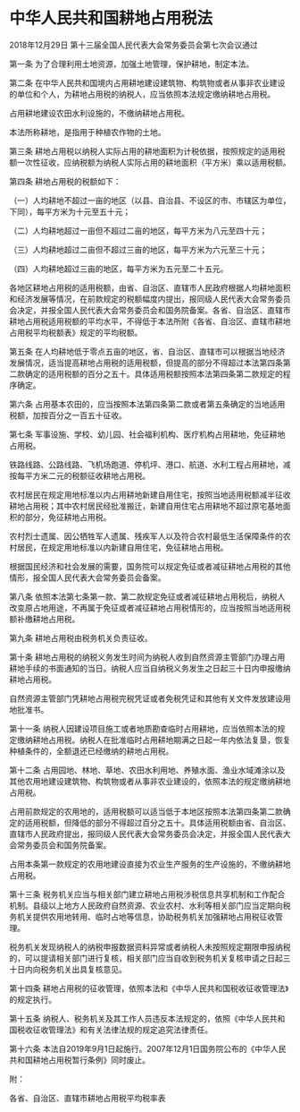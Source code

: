 # 中华人民共和国耕地占用税法

2018年12月29日 第十三届全国人民代表大会常务委员会第七次会议通过

  

第一条 为了合理利用土地资源，加强土地管理，保护耕地，制定本法。

第二条 在中华人民共和国境内占用耕地建设建筑物、构筑物或者从事非农业建设的单位和个人，为耕地占用税的纳税人，应当依照本法规定缴纳耕地占用税。

占用耕地建设农田水利设施的，不缴纳耕地占用税。

本法所称耕地，是指用于种植农作物的土地。

第三条 耕地占用税以纳税人实际占用的耕地面积为计税依据，按照规定的适用税额一次性征收，应纳税额为纳税人实际占用的耕地面积（平方米）乘以适用税额。

第四条 耕地占用税的税额如下：

（一）人均耕地不超过一亩的地区（以县、自治县、不设区的市、市辖区为单位，下同），每平方米为十元至五十元；

（二）人均耕地超过一亩但不超过二亩的地区，每平方米为八元至四十元；

（三）人均耕地超过二亩但不超过三亩的地区，每平方米为六元至三十元；

（四）人均耕地超过三亩的地区，每平方米为五元至二十五元。

各地区耕地占用税的适用税额，由省、自治区、直辖市人民政府根据人均耕地面积和经济发展等情况，在前款规定的税额幅度内提出，报同级人民代表大会常务委员会决定，并报全国人民代表大会常务委员会和国务院备案。各省、自治区、直辖市耕地占用税适用税额的平均水平，不得低于本法所附《各省、自治区、直辖市耕地占用税平均税额表》规定的平均税额。

第五条 在人均耕地低于零点五亩的地区，省、自治区、直辖市可以根据当地经济发展情况，适当提高耕地占用税的适用税额，但提高的部分不得超过本法第四条第二款确定的适用税额的百分之五十。具体适用税额按照本法第四条第二款规定的程序确定。

第六条 占用基本农田的，应当按照本法第四条第二款或者第五条确定的当地适用税额，加按百分之一百五十征收。

第七条 军事设施、学校、幼儿园、社会福利机构、医疗机构占用耕地，免征耕地占用税。

铁路线路、公路线路、飞机场跑道、停机坪、港口、航道、水利工程占用耕地，减按每平方米二元的税额征收耕地占用税。

农村居民在规定用地标准以内占用耕地新建自用住宅，按照当地适用税额减半征收耕地占用税；其中农村居民经批准搬迁，新建自用住宅占用耕地不超过原宅基地面积的部分，免征耕地占用税。

农村烈士遗属、因公牺牲军人遗属、残疾军人以及符合农村最低生活保障条件的农村居民，在规定用地标准以内新建自用住宅，免征耕地占用税。

根据国民经济和社会发展的需要，国务院可以规定免征或者减征耕地占用税的其他情形，报全国人民代表大会常务委员会备案。

第八条 依照本法第七条第一款、第二款规定免征或者减征耕地占用税后，纳税人改变原占地用途，不再属于免征或者减征耕地占用税情形的，应当按照当地适用税额补缴耕地占用税。

第九条 耕地占用税由税务机关负责征收。

第十条 耕地占用税的纳税义务发生时间为纳税人收到自然资源主管部门办理占用耕地手续的书面通知的当日。纳税人应当自纳税义务发生之日起三十日内申报缴纳耕地占用税。

自然资源主管部门凭耕地占用税完税凭证或者免税凭证和其他有关文件发放建设用地批准书。

第十一条 纳税人因建设项目施工或者地质勘查临时占用耕地，应当依照本法的规定缴纳耕地占用税。纳税人在批准临时占用耕地期满之日起一年内依法复垦，恢复种植条件的，全额退还已经缴纳的耕地占用税。

第十二条 占用园地、林地、草地、农田水利用地、养殖水面、渔业水域滩涂以及其他农用地建设建筑物、构筑物或者从事非农业建设的，依照本法的规定缴纳耕地占用税。

占用前款规定的农用地的，适用税额可以适当低于本地区按照本法第四条第二款确定的适用税额，但降低的部分不得超过百分之五十。具体适用税额由省、自治区、直辖市人民政府提出，报同级人民代表大会常务委员会决定，并报全国人民代表大会常务委员会和国务院备案。

占用本条第一款规定的农用地建设直接为农业生产服务的生产设施的，不缴纳耕地占用税。

第十三条 税务机关应当与相关部门建立耕地占用税涉税信息共享机制和工作配合机制。县级以上地方人民政府自然资源、农业农村、水利等相关部门应当定期向税务机关提供农用地转用、临时占地等信息，协助税务机关加强耕地占用税征收管理。

税务机关发现纳税人的纳税申报数据资料异常或者纳税人未按照规定期限申报纳税的，可以提请相关部门进行复核，相关部门应当自收到税务机关复核申请之日起三十日内向税务机关出具复核意见。

第十四条 耕地占用税的征收管理，依照本法和《中华人民共和国税收征收管理法》的规定执行。

第十五条 纳税人、税务机关及其工作人员违反本法规定的，依照《中华人民共和国税收征收管理法》和有关法律法规的规定追究法律责任。

第十六条 本法自2019年9月1日起施行。2007年12月1日国务院公布的《中华人民共和国耕地占用税暂行条例》同时废止。

附：

各省、自治区、直辖市耕地占用税平均税率表